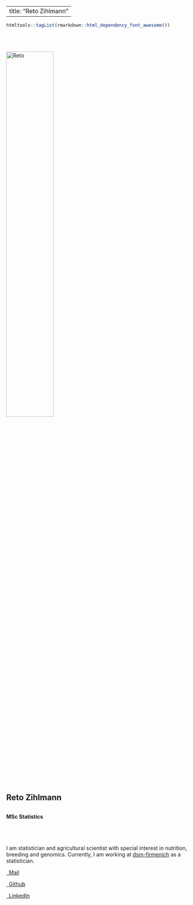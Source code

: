<style>
  .title{
    display: none;
  }
</style>

---
title: "Reto Zihlmann"
---


```r
htmltools::tagList(rmarkdown::html_dependency_font_awesome())
```

<head>
   <title>Reto Zihlmann</title>
</head>


<br>
<br>

<div class="column-left">
<img class="round" src = "img/newportrait.JPG" alt = "Reto" width = 50%>
<br>
<h2>Reto Zihlmann<h2>
<h4>MSc Statistics<h4>
</div>



<div class="column-right">

<br>
<br>

I am statistician and agricultural scientist with special interest in nutrition, breeding and genomics. Currently, I am working at [dsm-firmenich](https://www.dsm-firmenich.com/) as a statistician.
<br>

<a class="largelink" href="mailto:retozihlmann@outlook.com">
<p><i class="fa fa-envelope"></i>&ensp;Mail</p>
</a>

<a class="largelink" href="https://github.com/retodomax">
<p><i class="fa fa-github"></i>&ensp;Github</p>
</a>

<a class="largelink" href="https://www.linkedin.com/in/reto-zihlmann-271305160/">
<p><i class="fa fa-linkedin"></i>&ensp;LinkedIn</p>
</a>

</div>

